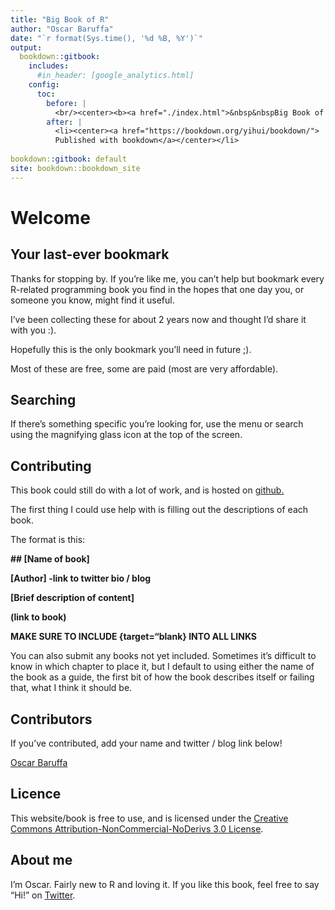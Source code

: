 ```yaml
---
title: "Big Book of R"
author: "Oscar Baruffa"
date: "`r format(Sys.time(), '%d %B, %Y')`"
output: 
  bookdown::gitbook:
    includes:
      #in_header: [google_analytics.html]
    config:
      toc:
        before: |  
          <br/><center><b><a href="./index.html">&nbsp&nbspBig Book of R</a></b></center></li>
        after: |
          <li><center><a href="https://bookdown.org/yihui/bookdown/">
          Published with bookdown</a></center></li>
          
bookdown::gitbook: default
site: bookdown::bookdown_site
---
```


<!-- Open all links in new tab-->  
<base target="_blank"/>  


# Welcome 

## Your last-ever bookmark
Thanks for stopping by. If you're like me, you can't help but bookmark every R-related programming book you find in the hopes that one day you, or someone you know, might find it useful.

I've been collecting these for about 2 years now and thought I'd share it with you :).


Hopefully this is the only bookmark you'll need in future ;).

Most of these are free, some are paid (most are very affordable).


## Searching

If there's something specific you're looking for, use the menu or search using the magnifying glass icon at the top of the screen.


## Contributing

This book could still do with a lot of work, and is hosted on [github.](https://github.com/oscarbaruffa/BigBookofR){target="blank}

The first thing I could use help with is filling out the descriptions of each book. 

The format is this:

**\#\# [Name of book]**

**[Author] -link to twitter bio / blog**

**[Brief description of content]**

**(link to book)**

**MAKE SURE TO INCLUDE {target="blank} INTO ALL LINKS**

You can also submit any books not yet included. Sometimes it's difficult to know in which chapter to place it, but I default to using either the name of the book as a guide, the first bit of how the book describes itself or failing that, what I think it should be. 


## Contributors

If you've contributed, add your name and twitter / blog link below!

[Oscar Baruffa](https://twitter.com/OscarBaruffa){target="blank}


## Licence

This website/book is free to use, and is licensed under the [Creative Commons Attribution-NonCommercial-NoDerivs 3.0 License](https://creativecommons.org/licenses/by-nc-nd/3.0/us/){target="blank}.


## About me

I'm Oscar. Fairly new to R and loving it. If you like this book, feel free to say "Hi!" on [Twitter](https://twitter.com/OscarBaruffa). 
